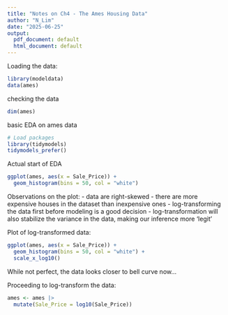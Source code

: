 ```yaml
---
title: "Notes on Ch4 - The Ames Housing Data"
author: "N_Lim"
date: "2025-06-25"
output:
  pdf_document: default
  html_document: default
---
```


Loading the data:
```r
library(modeldata)
data(ames)
```

checking the data
```r
dim(ames)
```

basic EDA on ames data
```r
# Load packages
library(tidymodels)
tidymodels_prefer()
```

Actual start of EDA
```r
ggplot(ames, aes(x = Sale_Price)) +
  geom_histogram(bins = 50, col = "white")
```

Observations on the plot:
- data are right-skewed
- there are more expensive houses in the dataset than inexpensive ones
- log-transforming the data first before modeling is a good decision
- log-transformation will also stabilize the variance in the data, making our inference more 'legit'

Plot of log-transformed data:
```r
ggplot(ames, aes(x = Sale_Price)) +
  geom_histogram(bins = 50, col = "white") +
  scale_x_log10()
```

While not perfect, the data looks closer to bell curve now...

Proceeding to log-transform the data:
```r
ames <- ames |> 
  mutate(Sale_Price = log10(Sale_Price))
```






